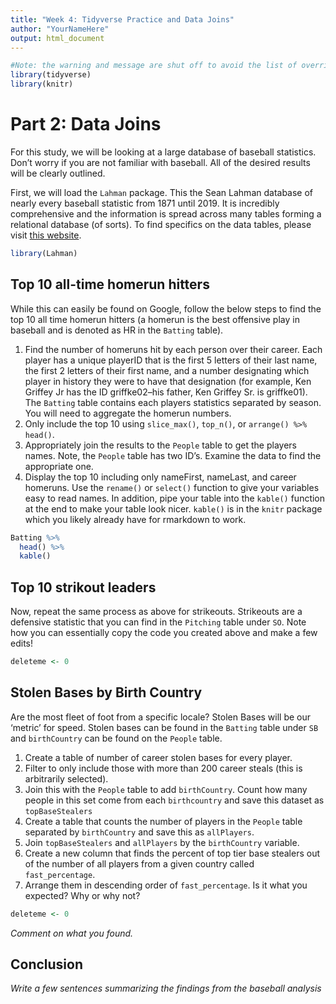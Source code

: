 ```yaml
---
title: "Week 4: Tidyverse Practice and Data Joins"
author: "YourNameHere"
output: html_document
---
```


```r
#Note: the warning and message are shut off to avoid the list of overrides.  It won't be an issue but it cleans up the output!
library(tidyverse)
library(knitr)
```

# Part 2: Data Joins

For this study, we will be looking at a large database of baseball statistics.  Don't worry if you are not familiar with baseball.  All of the desired results will be clearly outlined.

First, we will load the `Lahman` package.  This the Sean Lahman database of nearly every baseball statistic from 1871 until 2019.  It is incredibly comprehensive and the information is spread across many tables forming a relational database (of sorts). To find specifics on the data tables, please visit [this website]('https://www.rdocumentation.org/packages/Lahman/versions/8.0-0').

```r
library(Lahman)
```

## Top 10 all-time homerun hitters

While this can easily be found on Google, follow the below steps to find the top 10 all time homerun hitters (a homerun is the best offensive play in baseball and is denoted as HR in the `Batting` table).

1. Find the number of homeruns hit by each person over their career.  Each player has a unique playerID that is the first 5 letters of their last name, the first 2 letters of their first name, and a number designating which player in history they were to have that designation (for example, Ken Griffey Jr has the ID griffke02--his father, Ken Griffey Sr. is griffke01).  The `Batting` table contains each players statistics separated by season.  You will need to aggregate the homerun numbers.
2. Only include the top 10 using `slice_max()`, `top_n()`, or `arrange() %>% head()`.
3. Appropriately join the results to the `People` table to get the players names. Note, the `People` table has two ID's.  Examine the data to find the appropriate one.
4. Display the top 10 including only nameFirst, nameLast, and career homeruns. Use the `rename()` or `select()` function to give your variables easy to read names.  In addition, pipe your table into the `kable()` function at the end to make your table look nicer. `kable()` is in the `knitr` package which you likely already have for rmarkdown to work. 

```r
Batting %>%
  head() %>%
  kable()
```

## Top 10 strikout leaders

Now, repeat the same process as above for strikeouts.  Strikeouts are a defensive statistic that you can find in the `Pitching` table under `SO`.  Note how you can essentially copy the code you created above and make a few edits!

```r
deleteme <- 0
```

## Stolen Bases by Birth Country

Are the most fleet of foot from a specific locale? Stolen Bases will be our 'metric' for speed.  Stolen bases can be found in the `Batting` table under `SB` and `birthCountry` can be found on the `People` table.

1. Create a table of number of career stolen bases for every player.
2. Filter to only include those with more than 200 career steals (this is arbitrarily selected).
3. Join this with the `People` table to add `birthCountry`.  Count how many people in this set come from each `birthcountry` and save this dataset as `topBaseStealers`
4. Create a table that counts the number of players in the `People` table separated by `birthCountry` and save this as `allPlayers`.
5. Join `topBaseStealers` and `allPlayers` by the `birthCountry` variable.
6. Create a new column that finds the percent of top tier base stealers out of the number of all players from a given country called `fast_percentage`.
7. Arrange them in descending order of `fast_percentage`.  Is it what you expected? Why or why not?

```r
deleteme <- 0
```

*Comment on what you found.*

## Conclusion

*Write a few sentences summarizing the findings from the baseball analysis*